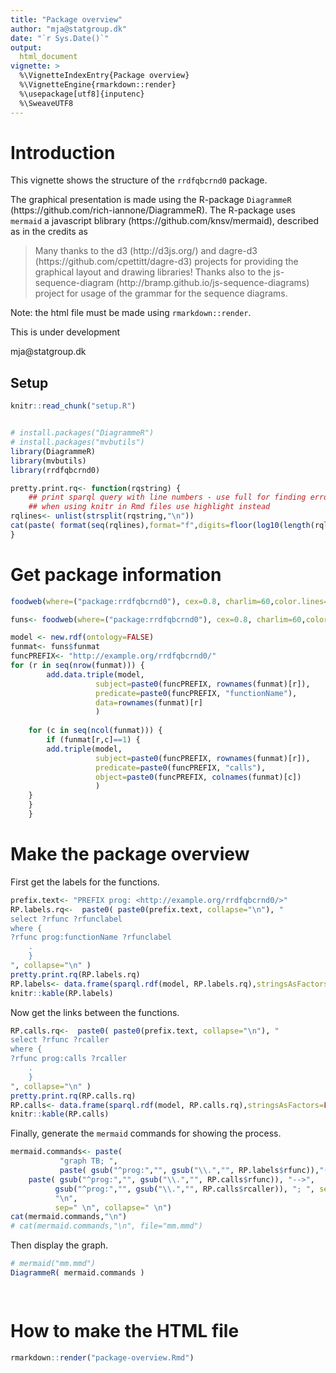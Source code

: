 ```yaml
---
title: "Package overview"
author: "mja@statgroup.dk"
date: "`r Sys.Date()`"
output: 
  html_document
vignette: >
  %\VignetteIndexEntry{Package overview}
  %\VignetteEngine{rmarkdown::render}
  %\usepackage[utf8]{inputenc}
  %\SweaveUTF8
---
```


# Introduction

This vignette shows the structure of the `rrdfqbcrnd0` package.

The graphical presentation is made using the R-package `DiagrammeR`
(https://github.com/rich-iannone/DiagrammeR). The R-package uses
`mermaid` a javascript blibrary (https://github.com/knsv/mermaid),
described as in the credits as

> Many thanks to the d3 (http://d3js.org/) and dagre-d3
> (https://github.com/cpettitt/dagre-d3) projects for providing the
> graphical layout and drawing libraries!  Thanks also to the
> js-sequence-diagram (http://bramp.github.io/js-sequence-diagrams)
> project for usage of the grammar for the sequence diagrams.

Note: the html file must be made using `rmarkdown::render`.

This is under development

mja@statgroup.dk 


## Setup

```r
knitr::read_chunk("setup.R")
```
```r
```
```r
# install.packages("DiagrammeR")
# install.packages("mvbutils")
library(DiagrammeR)
library(mvbutils)
library(rrdfqbcrnd0)

pretty.print.rq<- function(rqstring) {
    ## print sparql query with line numbers - use full for finding errors
    ## when using knitr in Rmd files use highlight instead
rqlines<- unlist(strsplit(rqstring,"\n"))
cat(paste( format(seq(rqlines),format="f",digits=floor(log10(length(rqlines)+1))), rqlines, sep=": ", collapse="\n"),"\n")
}

```

# Get package information

```r
foodweb(where=("package:rrdfqbcrnd0"), cex=0.8, charlim=60,color.lines=FALSE)

funs<- foodweb(where=("package:rrdfqbcrnd0"), cex=0.8, charlim=60,color.lines=FALSE)

model <- new.rdf(ontology=FALSE)
funmat<- funs$funmat
funcPREFIX<- "http://example.org/rrdfqbcrnd0/"
for (r in seq(nrow(funmat))) {
        add.data.triple(model,
                   subject=paste0(funcPREFIX, rownames(funmat)[r]),
                   predicate=paste0(funcPREFIX, "functionName"),
                   data=rownames(funmat)[r]
                   )
    
    for (c in seq(ncol(funmat))) {
        if (funmat[r,c]==1) {
        add.triple(model,
                   subject=paste0(funcPREFIX, rownames(funmat)[r]),
                   predicate=paste0(funcPREFIX, "calls"),
                   object=paste0(funcPREFIX, colnames(funmat)[c])
                   )
    }
    }
    }        

```

# Make the package overview

First get the labels for the functions.
```r
prefix.text<- "PREFIX prog: <http://example.org/rrdfqbcrnd0/>"
RP.labels.rq<-  paste0( paste0(prefix.text, collapse="\n"), "
select ?rfunc ?rfunclabel
where {
?rfunc prog:functionName ?rfunclabel
    .
    }
", collapse="\n" )
pretty.print.rq(RP.labels.rq)
RP.labels<- data.frame(sparql.rdf(model, RP.labels.rq),stringsAsFactors=FALSE)
knitr::kable(RP.labels)
```

Now get the links between the functions.
```r
RP.calls.rq<-  paste0( paste0(prefix.text, collapse="\n"), "
select ?rfunc ?rcaller
where {
?rfunc prog:calls ?rcaller
    .
    }
", collapse="\n" )
pretty.print.rq(RP.calls.rq)
RP.calls<- data.frame(sparql.rdf(model, RP.calls.rq),stringsAsFactors=FALSE)
knitr::kable(RP.calls)
```

Finally, generate the `mermaid` commands for showing the process.
```r
mermaid.commands<- paste(
           "graph TB; ", 
           paste( gsub("^prog:","", gsub("\\.","", RP.labels$rfunc)),"(", RP.labels$rfunclabel, "); ", sep="", collapse=" \n" ),
    paste( gsub("^prog:","", gsub("\\.","", RP.calls$rfunc)), "-->",
          gsub("^prog:","", gsub("\\.","", RP.calls$rcaller)), "; ", sep="", collapse=" \n" ),
          "\n",
          sep=" \n", collapse=" \n")
cat(mermaid.commands,"\n")
# cat(mermaid.commands,"\n", file="mm.mmd")

```

Then display the graph.
```r
# mermaid("mm.mmd")
DiagrammeR( mermaid.commands )

    
```


# How to make the HTML file

```r
rmarkdown::render("package-overview.Rmd")
```

